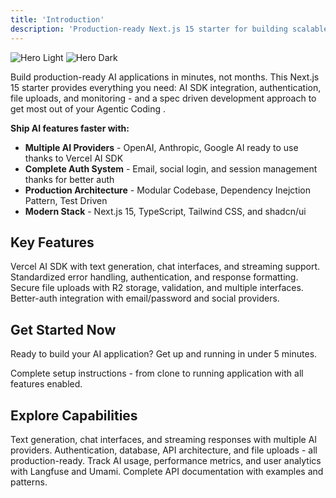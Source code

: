 ```yaml
---
title: 'Introduction'
description: 'Production-ready Next.js 15 starter for building scalable AI-powered applications with modern architecture patterns'
---
```


<img
  className="block dark:hidden"
  src="/images/hero-light.svg"
  alt="Hero Light"
/>
<img
  className="hidden dark:block"
  src="/images/hero-dark.svg"
  alt="Hero Dark"
/>

Build production-ready AI applications in minutes, not months. This Next.js 15 starter provides everything you need: AI SDK integration, authentication, file uploads, and monitoring - and a spec driven development approach to get most out of your Agentic Coding .

**Ship AI features faster with:**

- **Multiple AI Providers** - OpenAI, Anthropic, Google AI ready to use thanks to Vercel AI SDK
- **Complete Auth System** - Email, social login, and session management thanks for better auth
- **Production Architecture** - Modular Codebase, Dependency Inejction Pattern, Test Driven
- **Modern Stack** - Next.js 15, TypeScript, Tailwind CSS, and shadcn/ui

## Key Features

<CardGroup cols={2}>
  <Card title="AI SDK Integration" icon="robot" href="/ai-overview">
    Vercel AI SDK with text generation, chat interfaces, and streaming support.
  </Card>
  <Card title="Robust API Architecture" icon="code" href="/api-architecture">
    Standardized error handling, authentication, and response formatting.
  </Card>
  <Card title="File Upload System" icon="upload" href="/file-uploads">
    Secure file uploads with R2 storage, validation, and multiple interfaces.
  </Card>
  <Card title="Authentication & Security" icon="shield" href="/authentication">
    Better-auth integration with email/password and social providers.
  </Card>
</CardGroup>

## Get Started Now

Ready to build your AI application? Get up and running in under 5 minutes.

<Card title="Quick Start Guide" icon="rocket" href="/quickstart">
  Complete setup instructions - from clone to running application with all
  features enabled.
</Card>

## Explore Capabilities

<CardGroup cols={2}>
  <Card title="AI Capabilities" icon="robot" href="/ai-overview">
    Text generation, chat interfaces, and streaming responses with multiple AI
    providers.
  </Card>
  <Card title="Core Platform" icon="server" href="/authentication">
    Authentication, database, API architecture, and file uploads - all
    production-ready.
  </Card>
  <Card title="Monitoring & Analytics" icon="chart-line" href="/observability">
    Track AI usage, performance metrics, and user analytics with Langfuse and
    Umami.
  </Card>
  <Card
    title="API Reference"
    icon="book-open"
    href="/api-reference/introduction"
  >
    Complete API documentation with examples and patterns.
  </Card>
</CardGroup>
